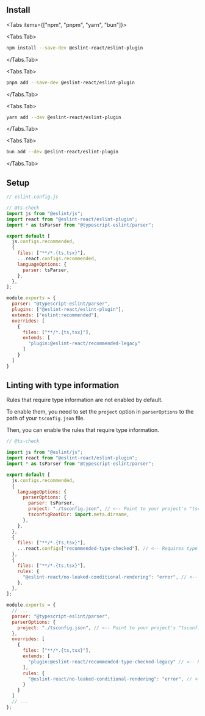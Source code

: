 

## Install

<Tabs items={["npm", "pnpm", "yarn", "bun"]}>

<Tabs.Tab>

```bash filename="Terminal"
npm install --save-dev @eslint-react/eslint-plugin
```

</Tabs.Tab>

<Tabs.Tab>

```bash filename="Terminal"
pnpm add --save-dev @eslint-react/eslint-plugin
```

</Tabs.Tab>

<Tabs.Tab>

```bash filename="Terminal"
yarn add --dev @eslint-react/eslint-plugin
```

</Tabs.Tab>

<Tabs.Tab>

```bash filename="Terminal"
bun add --dev @eslint-react/eslint-plugin
```

</Tabs.Tab>

</Tabs>

## Setup

<ESLintConfig>

<Config>

```js filename="eslint.config.js"
// eslint.config.js

// @ts-check
import js from "@eslint/js";
import react from "@eslint-react/eslint-plugin";
import * as tsParser from "@typescript-eslint/parser";

export default [
  js.configs.recommended,
  {
    files: ["**/*.{ts,tsx}"],
    ...react.configs.recommended,
    languageOptions: {
      parser: tsParser,
    },
  },
];
```

</Config>

<Config>

```js filename=".eslintrc.js"
module.exports = {
  parser: "@typescript-eslint/parser",
  plugins: ["@eslint-react/eslint-plugin"],
  extends: ["eslint:recommended"],
  overrides: [
    {
      files: ["**/*.{ts,tsx}"],
      extends: [
        "plugin:@eslint-react/recommended-legacy"
      ]
    }
  ]
}
```

</Config>

</ESLintConfig>

## Linting with type information

<Info>
Rules that require type information are not enabled by default.

To enable them, you need to set the `project` option in `parserOptions` to the path of your `tsconfig.json` file.

Then, you can enable the rules that require type information.

</Info>

<ESLintConfig>

<Config>

```js filename="eslint.config.js"
// @ts-check

import js from "@eslint/js";
import react from "@eslint-react/eslint-plugin";
import * as tsParser from "@typescript-eslint/parser";

export default [
  js.configs.recommended,
  {
    languageOptions: {
      parserOptions: {
        parser: tsParser,
        project: "./tsconfig.json", // <-- Point to your project's "tsconfig.json" or create a new one.
        tsconfigRootDir: import.meta.dirname,
      },
    },
  },
  {
    files: ["**/*.{ts,tsx}"],
    ...react.configs["recommended-type-checked"], // <-- Requires type information
  },
  {
    files: ["**/*.{ts,tsx}"],
    rules: {
      "@eslint-react/no-leaked-conditional-rendering": "error", // <-- Requires type information
    },
  },
];
```

</Config>

<Config>

```js filename=".eslintrc.js"
module.exports = {
  // ...
  parser: "@typescript-eslint/parser",
  parserOptions: {
    project: "./tsconfig.json", // <-- Point to your project's "tsconfig.json" or create a new one.
  },
  overrides: [
    {
      files: ["**/*.{ts,tsx}"],
      extends: [
        "plugin:@eslint-react/recommended-type-checked-legacy" // <-- Requires type information
      ],
      rules: {
        "@eslint-react/no-leaked-conditional-rendering": "error", // <-- Requires type information
      }
    }
  ]
  // ...
};
```

</Config>

</ESLintConfig>
